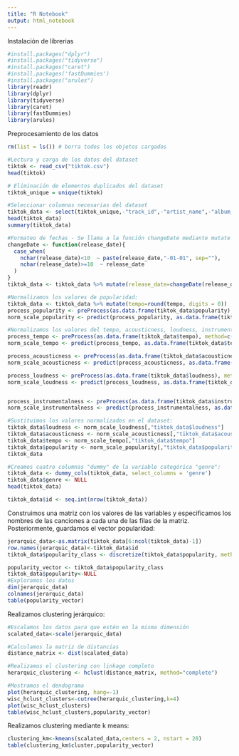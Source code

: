 ```yaml
---
title: "R Notebook"
output: html_notebook
---
```


Instalación de librerias

```r
#install.packages("dplyr")
#install.packages("tidyverse")
#install.packages("caret")
#install.packages('fastDummies')
#install.packages("arules")
library(readr)
library(dplyr)
library(tidyverse)
library(caret)
library(fastDummies)
library(arules)

```

Preprocesamiento de los datos

```r
rm(list = ls()) # borra todos los objetos cargados

#Lectura y carga de los datos del dataset
tiktok <- read_csv("tiktok.csv")
head(tiktok)

# Eliminación de elementos duplicados del dataset
tiktok_unique = unique(tiktok)

#Seleccionar columnas necesarias del dataset
tiktok_data <- select(tiktok_unique,-"track_id",-"artist_name",-"album_id",-"playlist_id",-"playlist_name",-"duration_mins")
head(tiktok_data)
summary(tiktok_data)

#Formateo de fechas - Se llama a la función changeDate mediante mutate para que cambie el string de la fecha si solo contiene el año de salida
changeDate <- function(release_date){
  case_when(
    nchar(release_date)<10  ~ paste(release_date,"-01-01", sep=""),
    nchar(release_date)>=10  ~ release_date
  )
}
tiktok_data <- tiktok_data %>% mutate(release_date=changeDate(release_date))

#Normalizamos los valores de popularidad:
tiktok_data <- tiktok_data %>% mutate(tempo=round(tempo, digits = 0))
process_popularity <- preProcess(as.data.frame(tiktok_data$popularity), method=c("range"))
norm_scale_popularity <- predict(process_popularity, as.data.frame(tiktok_data$popularity))

#Normalizamos los valores del tempo, acousticness, loudness, instrumentalness:
process_tempo <- preProcess(as.data.frame(tiktok_data$tempo), method=c("range"))
norm_scale_tempo <- predict(process_tempo, as.data.frame(tiktok_data$tempo))

process_acousticness <- preProcess(as.data.frame(tiktok_data$acousticness), method=c("range"))
norm_scale_acousticness <- predict(process_acousticness, as.data.frame(tiktok_data$acousticness))

process_loudness <- preProcess(as.data.frame(tiktok_data$loudness), method=c("range"))
norm_scale_loudness <- predict(process_loudness, as.data.frame(tiktok_data$loudness))


process_instrumentalness <- preProcess(as.data.frame(tiktok_data$instrumentalness), method=c("range"))
norm_scale_instrumentalness <- predict(process_instrumentalness, as.data.frame(tiktok_data$instrumentalness))

#Sustituimos los valores normalizados en el dataset:
tiktok_data$loudness <- norm_scale_loudness[,"tiktok_data$loudness"]
tiktok_data$acousticness <- norm_scale_acousticness[,"tiktok_data$acousticness"]
tiktok_data$tempo <- norm_scale_tempo[,"tiktok_data$tempo"]
tiktok_data$popularity <- norm_scale_popularity[,"tiktok_data$popularity"]
tiktok_data

#Creamos cuatro columnas "dummy" de la variable categórica "genre":
tiktok_data <- dummy_cols(tiktok_data, select_columns = 'genre')
tiktok_data$genre <- NULL
head(tiktok_data)

tiktok_data$id <- seq.int(nrow(tiktok_data))

```

Construimos una matriz con los valores de las variables y especificamos los nombres de las canciones a cada una de las filas de la matriz. Posteriormente, guardamos el vector popularidad:

```r
jerarquic_data<-as.matrix(tiktok_data[6:ncol(tiktok_data)-1])
row.names(jerarquic_data)<-tiktok_data$id
tiktok_data$popularity_class <- discretize(tiktok_data$popularity, method="interval", breaks=4, labels=FALSE)

popularity_vector <- tiktok_data$popularity_class
tiktok_data$popularity<-NULL
#Exploramos los datos
dim(jerarquic_data)
colnames(jerarquic_data)
table(popularity_vector)
```

Realizamos clustering jerárquico:

```r
#Escalamos los datos para que estén en la misma dimensión
scalated_data<-scale(jerarquic_data)

#Calculamos la matriz de distancias
distance_matrix <- dist(scalated_data)

#Realizamos el clustering con linkage completo
herarquic_clustering <- hclust(distance_matrix, method="complete")

#Mostramos el dendograma
plot(herarquic_clustering, hang=-1)
wisc_hclust_clusters<-cutree(herarquic_clustering,k=4)
plot(wisc_hclust_clusters)
table(wisc_hclust_clusters,popularity_vector)
```

Realizamos clustering mediante k means:

```r
clustering_km<-kmeans(scalated_data,centers = 2, nstart = 20)
table(clustering_km$cluster,popularity_vector)

```
